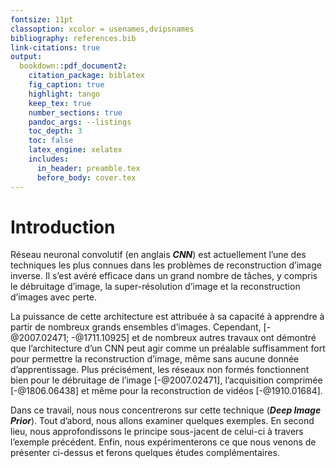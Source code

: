 ```yaml
---
fontsize: 11pt
classoption: xcolor = usenames,dvipsnames
bibliography: references.bib
link-citations: true
output:
  bookdown::pdf_document2:
    citation_package: biblatex
    fig_caption: true
    highlight: tango
    keep_tex: true
    number_sections: true
    pandoc_args: --listings
    toc_depth: 3
    toc: false
    latex_engine: xelatex
    includes:
      in_header: preamble.tex
      before_body: cover.tex
---
```


# Introduction

Réseau neuronal convolutif (en anglais ***CNN***) est actuellement l'une des techniques les plus connues dans les problèmes de reconstruction d'image inverse. Il s'est avéré efficace dans un grand nombre de tâches, y compris le débruitage d'image, la super-résolution d'image et la reconstruction d'images avec perte.

La puissance de cette architecture est attribuée à sa capacité à apprendre à partir de nombreux grands ensembles d'images. Cependant, [-@2007.02471; -@1711.10925] et de nombreux autres travaux ont démontré que l'architecture d'un CNN peut agir comme un préalable suffisamment fort pour permettre la reconstruction d'image, même sans aucune donnée d'apprentissage. Plus précisément, les réseaux non formés fonctionnent bien pour le débruitage de l'image [-@2007.02471], l'acquisition comprimée [-@1806.06438] et même pour la reconstruction de vidéos [-@1910.01684].

Dans ce travail, nous nous concentrerons sur cette technique (***Deep Image Prior***). Tout d'abord, nous allons examiner quelques exemples. En second lieu, nous approfondissons le principe sous-jacent de celui-ci à travers l'exemple précédent. Enfin, nous expérimenterons ce que nous venons de présenter ci-dessus et ferons quelques études complémentaires.

\newpage
